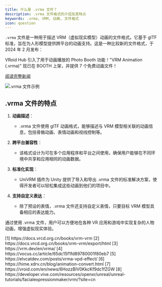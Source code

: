 ```yaml
---
title: 什么是 .vrma 文件？
description: .vrma 文件格式的介绍及其特点
keywords: .vrma, VRM, 动画, 文件格式
icon: question
---
```


`.vrma` 文件是一种用于描述 VRM（虚拟现实模型）动画的文件格式。它基于 glTF 标准，旨在为人形模型提供跨平台的动画支持。这是一种比较新的文件格式，于 2024 年 2 月发布：

<Card title="VRoid Hub 新功能发布" icon="newspaper">
  VRoid Hub 引入了用于动画播放的 Photo Booth 功能！"VRM Animation (.vrma)" 现已在 BOOTH 上架，并提供 7 个免费动画文件！

  [阅读完整新闻](https://vroid.com/en/news/6HozzBIV0KkcKf9dc1fZGW)
</Card>

<Frame>
  <img src="https://oss.vidol.chat/assets/edfe7d13f6f2edb342219ffeaf37a294.webp" alt=".vrma 文件示例" />
</Frame>

## .vrma 文件的特点

1. **动画描述**：
   - .vrma 文件使用 glTF 动画格式，能够描述与 VRM 模型相关联的动画信息，包括骨骼动画、表情动画和视线控制等。

2. **跨平台兼容性**：
   - 该格式设计为可在多个应用程序和平台之间使用，确保用户能够在不同环境中共享和应用相同的动画数据。

3. **标准化实现**：
   - UniVRM 插件为 Unity 提供了导入和导出 .vrma 文件的标准解决方案，使得开发者可以轻松集成这些动画到他们的项目中。

4. **支持自定义表达**：
   - 除了预设的表情，.vrma 文件还支持自定义表情，只要目标 VRM 模型具备相应的表达能力。

通过使用 .vrma 文件，用户可以方便地在各种 VR 应用和游戏中实现复杂的人物动画，增强虚拟现实体验。

<Accordion title="参考资料">
  [1] https://docs.vrcd.org.cn/books/vrm-vrm  
  [2] https://docs.vrcd.org.cn/books/vrm-vrm/export/html  
  [3] https://vrm.dev/en/vrma/  
  [4] https://vocus.cc/article/65dc15f1fd89780001f80eb7  
  [5] https://elvcatdev.com/posts/vrma-vpd-effect/  
  [6] https://hime.xdrv.cn/blog/animation-convert.html  
  [7] https://vroid.com/en/news/6HozzBIV0KkcKf9dc1fZGW  
  [8] https://developer.vive.com/resources/openxr/unreal/unreal-tutorials/facialexpressionmaker/vrm/?site=cn
</Accordion>
